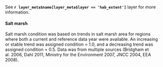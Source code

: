See **`r layer_meta$name[layer_meta$layer == 'hab_extent']`** layer for more information.

#### Salt marsh 
Salt marsh condition was based on trends in salt marsh area for regions where both a current and reference data year were available.  An increasing or stable trend was assigned condition = 1.0, and a decreasing trend was assigned condition = 0.5. Data was from multiple sources (Bridgham et al. 2006, Dahl 2011, Ministry for the Environment 2007, JNCC 2004, EEA 2008). 

